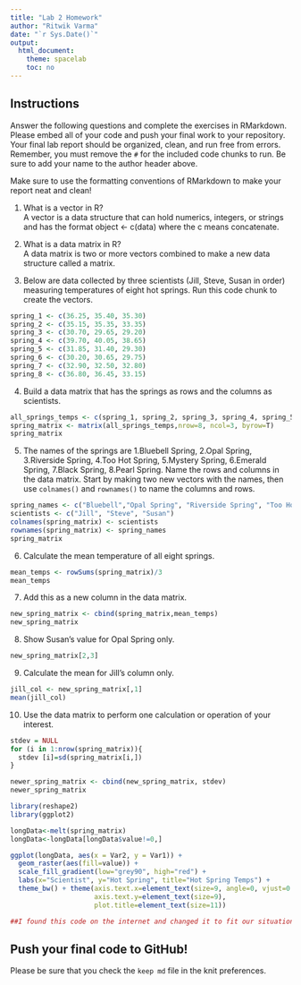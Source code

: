 ```yaml
---
title: "Lab 2 Homework"
author: "Ritwik Varma"
date: "`r Sys.Date()`"
output:
  html_document:
    theme: spacelab
    toc: no
---
```


## Instructions
Answer the following questions and complete the exercises in RMarkdown. Please embed all of your code and push your final work to your repository. Your final lab report should be organized, clean, and run free from errors. Remember, you must remove the `#` for the included code chunks to run. Be sure to add your name to the author header above.  

Make sure to use the formatting conventions of RMarkdown to make your report neat and clean!  

1. What is a vector in R?  
A vector is a data structure that can hold numerics, integers, or strings and has the format object <- c(data) where the c means concatenate. 

2. What is a data matrix in R?  
A data matrix is two or more vectors combined to make a new data structure called a matrix. 

3. Below are data collected by three scientists (Jill, Steve, Susan in order) measuring temperatures of eight hot springs. Run this code chunk to create the vectors.  
```r
spring_1 <- c(36.25, 35.40, 35.30)
spring_2 <- c(35.15, 35.35, 33.35)
spring_3 <- c(30.70, 29.65, 29.20)
spring_4 <- c(39.70, 40.05, 38.65)
spring_5 <- c(31.85, 31.40, 29.30)
spring_6 <- c(30.20, 30.65, 29.75)
spring_7 <- c(32.90, 32.50, 32.80)
spring_8 <- c(36.80, 36.45, 33.15)
```

4. Build a data matrix that has the springs as rows and the columns as scientists.

```r
all_springs_temps <- c(spring_1, spring_2, spring_3, spring_4, spring_5, spring_6, spring_7, spring_8)
spring_matrix <- matrix(all_springs_temps,nrow=8, ncol=3, byrow=T)
spring_matrix


```


5. The names of the springs are 1.Bluebell Spring, 2.Opal Spring, 3.Riverside Spring, 4.Too Hot Spring, 5.Mystery Spring, 6.Emerald Spring, 7.Black Spring, 8.Pearl Spring. Name the rows and columns in the data matrix. Start by making two new vectors with the names, then use `colnames()` and `rownames()` to name the columns and rows.
```r
spring_names <- c("Bluebell","Opal Spring", "Riverside Spring", "Too Hot Spring", "Mystery Spring", "Emerald Spring", "Black Spring", "Pearl Spring")
scientists <- c("Jill", "Steve", "Susan")
colnames(spring_matrix) <- scientists
rownames(spring_matrix) <- spring_names
spring_matrix
```

6. Calculate the mean temperature of all eight springs.

```r
mean_temps <- rowSums(spring_matrix)/3
mean_temps
```


7. Add this as a new column in the data matrix.  

```r
new_spring_matrix <- cbind(spring_matrix,mean_temps)
new_spring_matrix
```

8. Show Susan's value for Opal Spring only.
```r
new_spring_matrix[2,3]
```


9. Calculate the mean for Jill's column only. 

```r
jill_col <- new_spring_matrix[,1]
mean(jill_col)
```


10. Use the data matrix to perform one calculation or operation of your interest.

```r
stdev = NULL
for (i in 1:nrow(spring_matrix)){
  stdev [i]=sd(spring_matrix[i,])
}

newer_spring_matrix <- cbind(new_spring_matrix, stdev)
newer_spring_matrix

```
```r
library(reshape2)
library(ggplot2)

longData<-melt(spring_matrix)
longData<-longData[longData$value!=0,]

ggplot(longData, aes(x = Var2, y = Var1)) + 
  geom_raster(aes(fill=value)) + 
  scale_fill_gradient(low="grey90", high="red") +
  labs(x="Scientist", y="Hot Spring", title="Hot Spring Temps") +
  theme_bw() + theme(axis.text.x=element_text(size=9, angle=0, vjust=0.3),
                     axis.text.y=element_text(size=9),
                     plot.title=element_text(size=11))

##I found this code on the internet and changed it to fit our situation
```


## Push your final code to GitHub!
Please be sure that you check the `keep md` file in the knit preferences.  